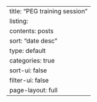 ---
title: "PEG training session"
listing:
  contents: posts
  sort: "date desc"
  type: default
  categories: true
  sort-ui: false
  filter-ui: false
page-layout: full
---